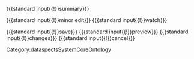 <headertabs/>

<nowiki>{{{</nowiki>standard input{{!}}summary<nowiki>}}}</nowiki>

<nowiki>{{{</nowiki>standard input{{!}}minor edit<nowiki>}}}</nowiki> <nowiki>{{{</nowiki>standard input{{!}}watch<nowiki>}}}</nowiki>

<nowiki>{{{</nowiki>standard input{{!}}save<nowiki>}}}</nowiki> <nowiki>{{{</nowiki>standard input{{!}}preview<nowiki>}}}</nowiki> <nowiki>{{{</nowiki>standard input{{!}}changes<nowiki>}}}</nowiki> <nowiki>{{{</nowiki>standard input{{!}}cancel<nowiki>}}}</nowiki>
<noinclude>[[Category:dataspectsSystemCoreOntology]]</noinclude>
